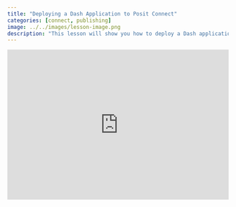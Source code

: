 ```yaml
---
title: "Deploying a Dash Application to Posit Connect"
categories: [connect, publishing]
image: ../../images/lesson-image.png
description: "This lesson will show you how to deploy a Dash application to Posit Connect using the CLI."
---
```




<div class="wistia_responsive_padding" style="padding:67.71% 0 0 0;position:relative;"><div class="wistia_responsive_wrapper" style="height:100%;left:0;position:absolute;top:0;width:100%;"><iframe src="https://fast.wistia.net/embed/iframe/brwpcqda22?seo=true&videoFoam=true" title="Deploy Dash Application to PCT using VS Code - April 2023 Video" allow="autoplay; fullscreen" allowtransparency="true" frameborder="0" scrolling="no" class="wistia_embed" name="wistia_embed" msallowfullscreen width="100%" height="100%"></iframe></div></div>
<script src="https://fast.wistia.net/assets/external/E-v1.js" async></script>
